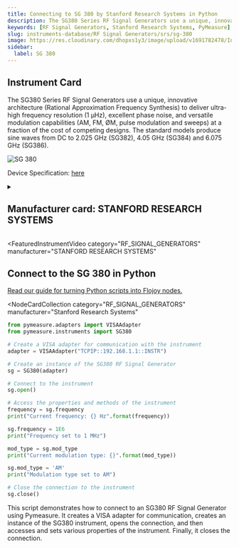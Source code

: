 ```yaml
---
title: Connecting to SG 380 by Stanford Research Systems in Python
description: The SG380 Series RF Signal Generators use a unique, innovative architecture (Rational Approximation Frequency Synthesis) to deliver ultra-high frequency resolution (1 µHz), excellent phase noise, and versatile modulation capabilities (AM, FM, ØM, pulse modulation and sweeps) at a fraction of the cost of competing designs. The standard models produce sine waves from DC to 2.025 GHz (SG382), 4.05 GHz (SG384) and 6.075 GHz (SG386).
keywords: [RF Signal Generators, Stanford Research Systems, PyMeasure]
slug: instruments-database/RF Signal Generators/srs/sg-380
image: https://res.cloudinary.com/dhopxs1y3/image/upload/v1691782478/Instruments/RF%20Signal%20Generator/SG-380/SG-380.jpg
sidebar:
  label: SG 380
---
```



## Instrument Card

The SG380 Series RF Signal Generators use a unique, innovative architecture (Rational Approximation Frequency Synthesis) to deliver ultra-high frequency resolution (1 µHz), excellent phase noise, and versatile modulation capabilities (AM, FM, ØM, pulse modulation and sweeps) at a fraction of the cost of competing designs. The standard models produce sine waves from DC to 2.025 GHz (SG382), 4.05 GHz (SG384) and 6.075 GHz (SG386).

![SG 380](https://res.cloudinary.com/dhopxs1y3/image/upload/v1691782478/Instruments/RF%20Signal%20Generator/SG-380/SG-380.jpg)

Device Specification: [here](https://www.thinksrs.com/downloads/pdfs/catalog/SG380c.pdf)

<details style={{ marginTop: "15px"}}>
<summary><h2 style={{display:'inline'}}>Manufacturer card: STANFORD RESEARCH SYSTEMS</h2></summary>

![STANFORD RESEARCH SYSTEMS](https://res.cloudinary.com/dhopxs1y3/image/upload/v1692806206/Instruments/Vendor%20Logos/Stanford_Research.png)

Stanford Research Systems is a maker of general test and measurement instruments. The company was founded in 1980, is privately held, and is not affiliated with Stanford University. Stanford Research Systems manufactures all of their products at their Sunnyvale, California facility.

- Headquarters: Sunnyvale, California
- Yearly Revenue (millions, USD): 24.9
- Vendor Website: [here](https://www.thinksrs.com/index.html)

</details>


<FeaturedInstrumentVideo
  category="RF_SIGNAL_GENERATORS"
  manufacturer="STANFORD RESEARCH SYSTEMS"
></FeaturedInstrumentVideo>

## Connect to the SG 380 in Python

[Read our guide for turning Python scripts into Flojoy nodes.](https://docs.flojoy.ai/contribution/blocks/custom-flojoy-block/)


<Tabs>
<TabItem value="Flojoy" label="Flojoy" className="flojoy-instrument-tabs">

<NodeCardCollection
  category="RF_SIGNAL_GENERATORS"
  manufacturer="Stanford Research Systems"
></NodeCardCollection>

</TabItem>
<TabItem value="PyMeasure" label="PyMeasure">

```python
from pymeasure.adapters import VISAAdapter
from pymeasure.instruments import SG380

# Create a VISA adapter for communication with the instrument
adapter = VISAAdapter("TCPIP::192.168.1.1::INSTR")

# Create an instance of the SG380 RF Signal Generator
sg = SG380(adapter)

# Connect to the instrument
sg.open()

# Access the properties and methods of the instrument
frequency = sg.frequency
print("Current frequency: {} Hz".format(frequency))

sg.frequency = 1E6
print("Frequency set to 1 MHz")

mod_type = sg.mod_type
print("Current modulation type: {}".format(mod_type))

sg.mod_type = 'AM'
print("Modulation type set to AM")

# Close the connection to the instrument
sg.close()
```

This script demonstrates how to connect to an SG380 RF Signal Generator using Pymeasure. It creates a VISA adapter for communication, creates an instance of the SG380 instrument, opens the connection, and then accesses and sets various properties of the instrument. Finally, it closes the connection.

</TabItem>
</Tabs>
